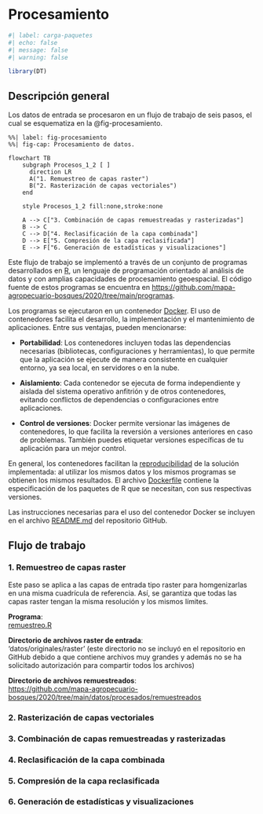 # Procesamiento {.unnumbered}

```r
#| label: carga-paquetes
#| echo: false
#| message: false
#| warning: false

library(DT)
```

## Descripción general

Los datos de entrada se procesaron en un flujo de trabajo de seis pasos, el cual se esquematiza en la @fig-procesamiento.

```mermaid
%%| label: fig-procesamiento
%%| fig-cap: Procesamiento de datos.

flowchart TB
    subgraph Procesos_1_2 [ ]
      direction LR
      A("1. Remuestreo de capas raster")
      B("2. Rasterización de capas vectoriales")
    end

    style Procesos_1_2 fill:none,stroke:none

    A --> C["3. Combinación de capas remuestreadas y rasterizadas"]
    B --> C
    C --> D["4. Reclasificación de la capa combinada"]
    D --> E["5. Compresión de la capa reclasificada"]
    E --> F["6. Generación de estadísticas y visualizaciones"]
```

Este flujo de trabajo se implementó a través de un conjunto de programas desarrollados en [R](https://www.r-project.org/), un lenguaje de programación orientado al análisis de datos y con amplias capacidades de procesamiento geoespacial. El código fuente de estos programas se encuentra en [https://github.com/mapa-agropecuario-bosques/2020/tree/main/programas](https://github.com/mapa-agropecuario-bosques/2020/tree/main/programas).

Los programas se ejecutaron en un contenedor [Docker](https://www.docker.com/). El uso de contenedores facilita el desarrollo, la implementación y el mantenimiento de aplicaciones. Entre sus ventajas, pueden mencionarse:

- **Portabilidad**: Los contenedores incluyen todas las dependencias necesarias (bibliotecas, configuraciones y herramientas), lo que permite que la aplicación se ejecute de manera consistente en cualquier entorno, ya sea local, en servidores o en la nube.

- **Aislamiento**: Cada contenedor se ejecuta de forma independiente y aislada del sistema operativo anfitrión y de otros contenedores, evitando conflictos de dependencias o configuraciones entre aplicaciones.

- **Control de versiones**: Docker permite versionar las imágenes de contenedores, lo que facilita la reversión a versiones anteriores en caso de problemas. También puedes etiquetar versiones específicas de tu aplicación para un mejor control.

En general, los contenedores facilitan la [reproducibilidad](https://es.wikipedia.org/wiki/Reproducibilidad_y_repetibilidad) de la solución implementada: al utilizar los mismos datos y los mismos programas se obtienen los mismos resultados. El archivo [Dockerfile](https://github.com/mapa-agropecuario-bosques/2020/blob/main/Dockerfile) contiene la especificación de los paquetes de R que se necesitan, con sus respectivas versiones.

Las instrucciones necesarias para el uso del contenedor Docker se incluyen en el archivo [README.md](https://github.com/mapa-agropecuario-bosques/2020/blob/main/README.md#manejo-del-contenedor-docker) del repositorio GitHub.

## Flujo de trabajo

### 1. Remuestreo de capas raster

Este paso se aplica a las capas de entrada tipo raster para homgenizarlas en una misma cuadrícula de referencia. Así, se garantiza que todas las capas raster tengan la misma resolución y los mismos límites.

**Programa**:  
[remuestreo.R](https://github.com/mapa-agropecuario-bosques/2020/blob/main/programas/remuestreo.R)

**Directorio de archivos raster de entrada**:  
'datos/originales/raster' (este directorio no se incluyó en el repositorio en GitHub debido a que contiene archivos muy grandes y además no se ha solicitado autorización para compartir todos los archivos)

**Directorio de archivos remuestreados**:  
[https://github.com/mapa-agropecuario-bosques/2020/tree/main/datos/procesados/remuestreados](https://github.com/mapa-agropecuario-bosques/2020/tree/main/datos/procesados/remuestreados)

### 2. Rasterización de capas vectoriales

### 3. Combinación de capas remuestreadas y rasterizadas

### 4. Reclasificación de la capa combinada

### 5. Compresión de la capa reclasificada

### 6. Generación de estadísticas y visualizaciones




